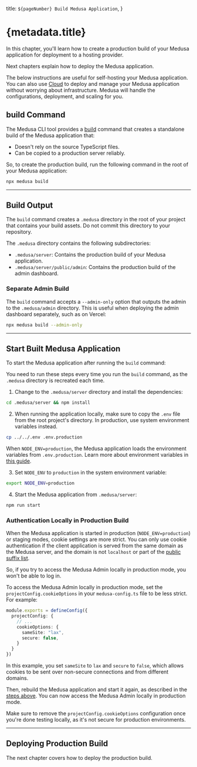   title: `${pageNumber} Build Medusa Application`,
}

# {metadata.title}

In this chapter, you'll learn how to create a production build of your Medusa application for deployment to a hosting provider.

Next chapters explain how to deploy the Medusa application.

<Note title="Deploy with Cloud" type="success">

The below instructions are useful for self-hosting your Medusa application. You can also use [Cloud](!cloud!) to deploy and manage your Medusa application without worrying about infrastructure. Medusa will handle the configurations, deployment, and scaling for you.

</Note>

## build Command

The Medusa CLI tool provides a [build](!resources!/medusa-cli/commands/build) command that creates a standalone build of the Medusa application that:

- Doesn't rely on the source TypeScript files.
- Can be copied to a production server reliably.

So, to create the production build, run the following command in the root of your Medusa application:

```bash
npx medusa build
```

---

## Build Output

The `build` command creates a `.medusa` directory in the root of your project that contains your build assets. Do not commit this directory to your repository.

The `.medusa` directory contains the following subdirectories:

- `.medusa/server`: Contains the production build of your Medusa application.
- `.medusa/server/public/admin`: Contains the production build of the admin dashboard.

### Separate Admin Build

The `build` command accepts a `--admin-only` option that outputs the admin to the `.medusa/admin` directory. This is useful when deploying the admin dashboard separately, such as on Vercel:

```bash
npx medusa build --admin-only
```

---

## Start Built Medusa Application

To start the Medusa application after running the `build` command:

<Note>

You need to run these steps every time you run the `build` command, as the `.medusa` directory is recreated each time.

</Note>

1. Change to the `.medusa/server` directory and install the dependencies:

```bash npm2yarn
cd .medusa/server && npm install
```

2. When running the application locally, make sure to copy the `.env` file from the root project's directory. In production, use system environment variables instead.

```bash title=".medusa/server"
cp ../../.env .env.production
```

<Note>

When `NODE_ENV=production`, the Medusa application loads the environment variables from `.env.production`. Learn more about environment variables in [this guide](../fundamentals/environment-variables/page.mdx).

</Note>

3. Set `NODE_ENV` to `production` in the system environment variable:

```bash npm2yarn title=".medusa/server"
export NODE_ENV=production
```

4. Start the Medusa application from `.medusa/server`:

```bash npm2yarn title=".medusa/server"
npm run start
```

### Authentication Locally in Production Build

When the Medusa application is started in production (`NODE_ENV=production`) or staging modes, cookie settings are more strict. You can only use cookie authentication if the client application is served from the same domain as the Medusa server, and the domain is not `localhost` or part of the [public suffix list](https://publicsuffix.org/).

So, if you try to access the Medusa Admin locally in production mode, you won't be able to log in.

To access the Medusa Admin locally in production mode, set the `projectConfig.cookieOptions` in your `medusa-config.ts` file to be less strict. For example:

```ts title="medusa-config.ts"
module.exports = defineConfig({
  projectConfig: {
    // ...
    cookieOptions: {
      sameSite: "lax",
      secure: false,
    }
  }
})
```

In this example, you set `sameSite` to `lax` and `secure` to `false`, which allows cookies to be sent over non-secure connections and from different domains.

Then, rebuild the Medusa application and start it again, as described in the [steps above](#start-built-medusa-application). You can now access the Medusa Admin locally in production mode.

<Note type="warning">

Make sure to remove the `projectConfig.cookieOptions` configuration once you're done testing locally, as it's not secure for production environments.

</Note>

---

## Deploying Production Build

The next chapter covers how to deploy the production build.
